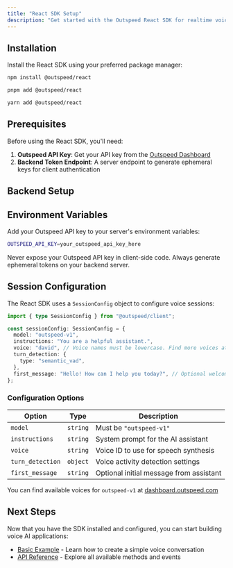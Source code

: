 ```yaml
---
title: "React SDK Setup"
description: "Get started with the Outspeed React SDK for realtime voice AI applications"
---
```



## Installation

Install the React SDK using your preferred package manager:

<CodeGroup>

```bash npm
npm install @outspeed/react
```

```bash pnpm
pnpm add @outspeed/react
```

```bash yarn
yarn add @outspeed/react
```

</CodeGroup>

## Prerequisites

Before using the React SDK, you'll need:

1. **Outspeed API Key**: Get your API key from the [Outspeed Dashboard](https://dashboard.outspeed.com)
2. **Backend Token Endpoint**: A server endpoint to generate ephemeral keys for client authentication

## Backend Setup

<CodeGroup>
  <ServerExpress />
  <ServerFastAPI />
</CodeGroup>

## Environment Variables

Add your Outspeed API key to your server's environment variables:

```bash
OUTSPEED_API_KEY=your_outspeed_api_key_here
```

<Warning>
  Never expose your Outspeed API key in client-side code. Always generate ephemeral tokens on your backend server.
</Warning>

## Session Configuration

The React SDK uses a `SessionConfig` object to configure voice sessions:

```typescript
import { type SessionConfig } from "@outspeed/client";

const sessionConfig: SessionConfig = {
  model: "outspeed-v1",
  instructions: "You are a helpful assistant.",
  voice: "david", // Voice names must be lowercase. Find more voices at dashboard.outspeed.com
  turn_detection: {
    type: "semantic_vad",
  },
  first_message: "Hello! How can I help you today?", // Optional welcome message
};
```

### Configuration Options

| Option           | Type     | Description                             |
| ---------------- | -------- | --------------------------------------- |
| `model`          | `string` | Must be `"outspeed-v1"`                 |
| `instructions`   | `string` | System prompt for the AI assistant      |
| `voice`          | `string` | Voice ID to use for speech synthesis    |
| `turn_detection` | `object` | Voice activity detection settings       |
| `first_message`  | `string` | Optional initial message from assistant |

<Info>You can find available voices for `outspeed-v1` at [dashboard.outspeed.com](https://dashboard.outspeed.com)</Info>

## Next Steps

Now that you have the SDK installed and configured, you can start building voice AI applications:

- [Basic Example](/react/example) - Learn how to create a simple voice conversation
- [API Reference](/api-spec/client) - Explore all available methods and events

